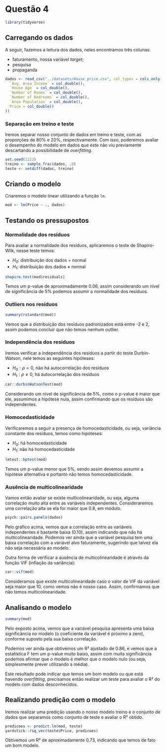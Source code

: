 # Questão 4

```r
library(tidyverse)
```

## Carregando os dados

A seguir, fazemos a leitura dos dados, neles encontramos três colunas:

-   faturamento, nossa variável *target*;
-   pesquisa
-   propaganda

```r
dados <- read_csv("../datasets/House_price.csv", col_types = cols_only(
  `Avg. Area Income` = col_double(),
  `House Age` = col_double(),
  `Number of Rooms` = col_double(),
  `Number of Bedrooms` = col_double(),
  `Area Population` = col_double(),
  Price = col_double()
))
```

### Separação em treino e teste

Iremos separar nosso conjunto de dados em treino e teste, com as proporções de 80% e 20%, respectivamente. Com isso, poderemos avaliar o desempenho do modelo em dados que este não viu previamente descartando a possibilidade de *overfitting*.

```r
set.seed(1223)
treino <- sample_frac(dados, .8)
teste <- setdiff(dados, treino)
```

## Criando o modelo

Criaremos o modelo linear utilizando a função `lm`.

```r
mod <- lm(Price ~ ., dados)
```

## Testando os pressupostos

### Normalidade dos resíduos

Para avaliar a normalidade dos resíduos, aplicaremos o teste de Shapiro-Wilk, nesse teste temos:

-   $H_0:$ distribuição dos dados = normal
-   $H_1:$ distribuição dos dados $\neq$ normal

```r
shapiro.test(mod$residuals)
```

Temos um p-value de aproximadamente 0.06, assim considerando um nível de significância de 5% podemos assumir a normalidade dos resíduos.

### Outliers nos resíduos

```r
summary(rstandard(mod))
```

Vemos que a distribuição dos resíduos padronizados está entre -2 e 2, assim podemos concluir que não temos nenhum outlier.

### Independência dos resíduos

Iremos verificar a independência dos resíduos a partir do teste Durbin-Watson, nele temos as seguintes hipóteses:

-   $H_0:\rho = 0$, não há autocorrelação dos resíduos
-   $H_1:\rho\neq0$, há autocorrelação dos resíduos

```r
car::durbinWatsonTest(mod)
```

Considerando um nível de significância de 5%, como o p-value é maior que ele, assumimos a hipótese nula, assim confirmando que os resíduos são independentes.

### Homocedasticidade

Verificaremos a seguir a presença de homocedasticidade, ou seja, variância constante dos resíduos, temos como hipóteses:

-   $H_0:$ há homocedasticidade
-   $H_1:$ não há homocedasticidade

```r
lmtest::bptest(mod)
```

Temos um p-value menor que 5%, sendo assim devemos assumir a hipótese alternativa e portanto não temos homocedasticidade.

### Ausência de multicolinearidade

Vamos então avaliar se existe multicolinearidade, ou seja, alguma correlação muito alta entre as variáveis independentes. Consideraremos uma correlação alta se ela for maior que 0.8, em módulo.

```r
psych::pairs.panels(dados)
```

Pelo gráfico acima, vemos que a correlação entre as variáveis independentes é bastante baixa (0.10), assim indicando que não há multicolinearidade. Podemos ver ainda que a variável pesquisa tem uma baixa correlação com a variável alvo faturamente, sugerindo que talvez ela não seja necessária ao modelo.

Outra forma de verificar a ausência de multicolinearidade é através da função VIF (inflação da variância):

```r
car::vif(mod)
```

Consideramos que existe multicolinearidade caso o valor de VIF da variável seja maior que 10, como vemos não é nosso caso. Assim, confirmamos que não temos multicolinearidade.

## Analisando o modelo

```r
summary(mod)
```

Pelo exposto acima, vemos que a variável pesquisa apresenta uma baixa significância no modelo (o coeficiente da variável é próximo a zero), conforme suposto pela sua baixa correlação.

Podemos ver ainda que obtivemos um R² ajustado de 0.86, e vemos que a estatística F tem um p-value muito baixo, assim com muita significância podemos afirmar que o modelo é melhor que o modelo nulo (ou seja, simplesmente prever utilizando a média).

Este resultado pode indicar que temos um bom modelo ou que está havendo *overfitting*, precisamos então realizar um teste para avaliar o R² do modelo com dados desconhecidos.

## Realizando predição com o modelo

Iremos realizar uma predição usando o nosso modelo treino e o conjunto de dados que separamos como conjunto de teste e avaliar o R² obtido.

```r
predicoes <- predict.lm(mod, teste)
yardstick::rsq_vec(teste$Price, predicoes)
```

Obtivemos um R² de aproximadamente 0.73, indicando que temos de fato um bom modelo.
